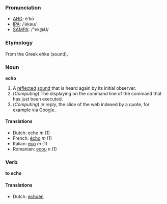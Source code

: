===Pronunciation===
*[[w:AHD|AHD]]: ĕ'kō
*[[w:IPA|IPA]]: /ˈekəʊ/
*[[w:SAMPA|SAMPA]]: /"ek@U/


===Etymology===
From the Greek ehke (sound).

===Noun===
'''echo'''

#A [[reflect]]ed [[sound]] that is heard again by its initial observer.
#(''Computing'') The displaying on the command line of the command that has just been executed.
#(''Computing'') In reply, the slice of the web indexed by a quote, for example via Google.

====Translations====
*Dutch: echo ''m'' (1)
*French: [[écho]] ''m'' (1)
*Italian: [[eco]] ''m'' (1)
*Romanian: [[ecou]] ''n'' (1)

===Verb===
'''to echo'''

====Translations====
*Dutch: [[echoën]]